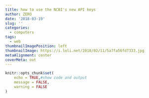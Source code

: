 ```yaml
---
title: how to use the NCBI's new API keys
author: ZERO
date: '2018-03-19'
slug: ''
categories:
  - computers
tags:
  - web
thumbnailImagePosition: left
thumbnailImage: https://i.loli.net/2018/02/11/5a7fa56fd7333.jpg
metaAlignment: center
coverMeta: out
---
```


```r
knitr::opts_chunk$set(
	echo = TRUE,#show code and output
	message = FALSE,
	warning = FALSE
)
```



